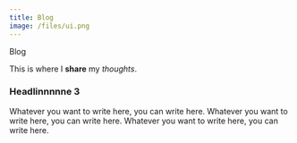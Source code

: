 ```yaml
---
title: Blog
image: /files/ui.png
---
```

Blog

This is where I **share** my _thoughts_.

### Headlinnnnne 3

Whatever you want to write here, you can write here. Whatever you want to write here, you can write here. Whatever you want to write here, you can write here.